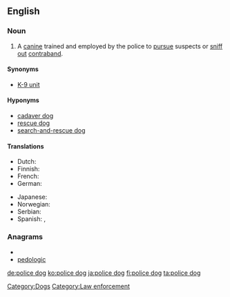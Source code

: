 ==English==
{{wikipedia}}

===Noun===
{{en-noun|sg=[[police]] [[dog]]}}

# A [[canine]] trained and employed by the police to [[pursue]] suspects or [[sniff out]] [[contraband]].

====Synonyms====
* [[K-9 unit]]

====Hyponyms====
* [[cadaver dog]]
* [[rescue dog]]
* [[search-and-rescue dog]]

====Translations====
{{trans-top|trained dog for police work}}
* Dutch: {{t+|nl|politiehond}}
* Finnish: {{t-|fi|poliisikoira}}
* French: {{t+|fr|chien policier}}
* German: {{t+|de|Diensthund}}
{{trans-mid}}
* Japanese: {{t-|ja|警察犬|tr=keisatsuken}}
* Norwegian: {{t+|no|politihund}}
* Serbian: {{t+|sr|полицијски пас|sc=Cyrl}}
* Spanish: {{t+|es|perro policía|m}}, {{t|es|perro policial|m}}
{{trans-bottom}}

===Anagrams===
* {{alphagram|cdegiloop}}
* [[pedologic#English|pedologic]]

[[Category:Dogs]]
[[Category:Law enforcement]]

[[de:police dog]]
[[ko:police dog]]
[[ja:police dog]]
[[fi:police dog]]
[[ta:police dog]]